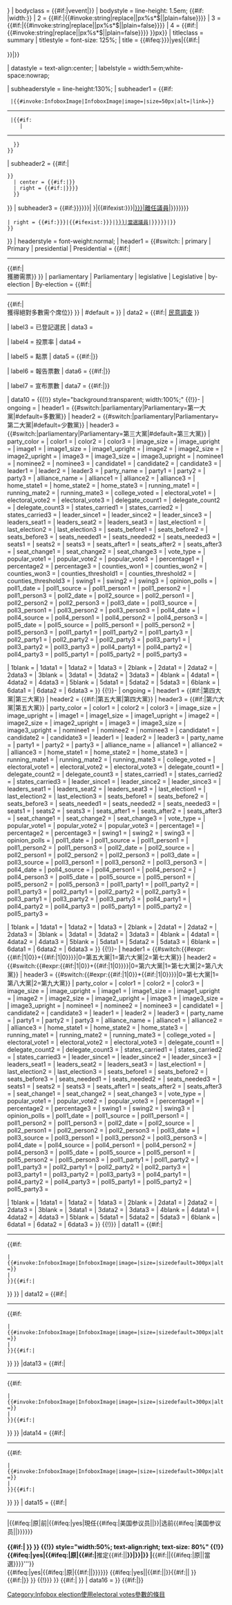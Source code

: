 <includeonly>{{infobox
| child     = {{{child|{{{embed|}}}}}}
| bodyclass = {{#if:{{{election_date|}}}|vevent|}}
| bodystyle = line-height: 1.5em; {{#if:<!--
 -->{{{map_image|}}}{{{map|}}}{{{map2_image|}}}{{{map2|}}}{{{map3_image|}}}{{{map3|}}}{{{map4_image|}}}{{{map4|}}}<!--
 -->|width:{{max
| 1 = {{#if:{{{map_image|}}}{{{map|}}}|{{#invoke:string|replace|{{if empty|{{{map_size|}}}|300px}}|px%s*$||plain=false}}}}
| 2 = {{#if:{{{map2_image|}}}{{{map2|}}}|{{#invoke:string|replace|{{if empty|{{{map2_size|}}}|300px}}|px%s*$||plain=false}}}}
| 3 = {{#if:{{{map3_image|}}}{{{map3|}}}|{{#invoke:string|replace|{{if empty|{{{map3_size|}}}|300px}}|px%s*$||plain=false}}}}
| 4 = {{#if:{{{map4_image|}}}{{{map4|}}}|{{#invoke:string|replace|{{if empty|{{{map4_size|}}}|300px}}|px%s*$||plain=false}}}}
}}px}}
| titleclass = summary
| titlestyle = font-size: 125%;
| title = {{#ifeq:{{{child|{{{embed|}}}}}}|yes|{{#if:{{{election_name|}}}|<div style="background-color:#ddd; font-size:120%; font-weight:bold">{{{election_name}}}</div>}}|{{{election_name|}}}}}

| datastyle = text-align:center;
| labelstyle = width:5em;white-space:nowrap;

| subheaderstyle = line-height:130%;
| subheader1 = {{#if:{{{flag_image|}}}
  |{{#invoke:InfoboxImage|InfoboxImage|image={{{flag_image|}}}|size=50px|alt=|link=}}<hr />
  |{{#if:{{{country|}}}
     |{{flagdeco|{{{country}}}|variant={{{flag_year|}}}|size=50px|noredlink={{main other||yes}}}}<hr />
   }}
 }}
| subheader2 =  {{#if:{{{previous_year|}}}{{{election_date|}}}{{{next_year|}}}| 
 {{succession links|leftstyle=width:15%;|centerstyle = width:70%;|rightstyle=width:15%;
   | left ={{#if:{{{previous_year|}}}|{{nowrap|{{#ifexist:{{{previous_election|}}}|[[{{{previous_election}}}|{{{previous_year}}}]]|{{{previous_year}}}}}}}}}
   | center = {{#if:{{{election_date|}}}|'''{{{election_date}}}'''}}
   | right = {{#if:{{{next_year|}}}|{{nowrap|{{#ifexist:{{{next_election|}}}|[[{{{next_election}}}|{{{next_year}}}]]|{{{next_year}}}}}}}}}
   }}
}}
| subheader3 = 
{{#if:{{{outgoing_members|{{{previous_mps|}}}}}}{{{elected_members|{{{elected_mps|}}}}}}| 
{{succession links|leftstyle=width:49%; text-align:center;|rightstyle=width:49%; text-align:center;
 | left = {{#if:{{{outgoing_members|{{{previous_mps|}}}}}}|{{#ifexist:{{{outgoing_members|{{{previous_mps|}}}}}}|[[{{{outgoing_members|{{{previous_mps|}}}}}}|離任議員]]|{{{outgoing_members|{{{previous_mps|}}}}}}}}}}
 | right = {{#if:{{{elected_members|{{{elected_mps|}}}}}}|{{#ifexist:{{{elected_members|{{{elected_mps|}}}}}}|[[{{{elected_members|{{{elected_mps|}}}}}}|當選議員]]|{{{elected_members|{{{elected_mps|}}}}}}}}|}}
 }}
}}
| headerstyle = font-weight:normal;
| header1 = 
{{#switch:{{{type|}}}
| primary
| Primary
| presidential
| Presidential = {{#if:{{{votes_for_election|}}}|<hr />{{{votes_for_election}}}{{#if:{{{needed_votes|}}}|<br />獲勝需{{{needed_votes}}}票}}
}}
| parliamentary
| Parliamentary
| legislative
| Legislative
| by-election
| By-election   = {{#if:{{{seats_for_election|}}}|<hr />{{{seats_for_election}}}{{#if:{{{majority_seats|}}}|<br />獲得絕對多數需{{{majority_seats}}}个席位}}
}}
| #default      = 
}}
| data2 = {{#if:{{{opinion_polls|}}}| [[{{{opinion_polls}}}|民意調查]] }}

| label3 = 已登記選民
| data3 = {{{registered|}}}

| label4 = 投票率
| data4 = {{{turnout|}}}

| label5 = 點票
| data5 = {{#if:{{{votes_counted|}}}|{{center|{{Percentage bar|{{{votes_counted}}}|{{{votes_counted}}}%|1BCE0E}}}}{{small|截至 '''{{{last_update}}} {{{time_zone}}}''' }}}}

| label6 = 報告票數
| data6 = {{#if:{{{reporting|}}}|{{center|{{Percentage bar|{{{reporting}}}|{{{reporting}}}%|1BCE0E}}}}{{small|截至'''{{{last_update}}} {{{time_zone}}}''' }}}}

| label7 = 宣布票數
| data7 = {{#if:{{{declared|}}}|{{center|{{Percentage bar|{{{declared}}}|{{{declared}}}%|1BCE0E}}}}{{small|截至'''{{{last_update}}} {{{time_zone}}}''' }}}}

| data10 =  <nowiki />
{{(!}} style="background:transparent; width:100%;"
{{!}}-
{{Infobox election/row
| type = {{{type|}}}
| divider = <!-- none -->
| col3 = {{#if:{{{color3|}}}{{{colour3|}}}{{{image3|}}}{{{nominee3|}}}{{{candidate3|}}}{{{leader3|}}}{{{party3|}}}{{{alliance3|}}}{{{home_state3|}}}{{{running_mate3|}}}{{{electoral_vote3|}}}{{{delegate_count3|}}}{{{states_carried3|}}}{{{leader_since3|}}}{{{leaders_seat3|}}}{{{last_election3|}}}{{{seats_before3|}}}{{{seats_needed3|}}}{{{seats3|}}}{{{seats_after3|}}}{{{seat_change3|}}}{{{popular_vote3|}}}{{{percentage3|}}}{{{swing3|}}}{{{poll1_nominee3|}}}{{{poll1_candidate3|}}}{{{poll2_nominee3|}}}{{{poll2_candidate3|}}}{{{poll3_nominee3|}}}{{{poll3_candidate3|}}}{{{poll4_nominee3|}}}{{{poll4_candidate3|}}}{{{poll5_nominee3|}}}{{{poll5_candidate3|}}}{{{poll1_party3|}}}{{{poll2_party3|}}}{{{poll3_party3|}}}{{{poll4_party3|}}}{{{poll5_party3|}}}{{{1data3|}}}{{{2data3|}}}{{{3data3|}}}{{{4data3|}}}{{{5data3|}}}{{{6data3|}}}|yes}}
| ongoing = {{{ongoing|no}}}
| header1 = {{#switch:{{{type|}}}|parliamentary|Parliamentary=第一大黨|#default=多數黨}}
| header2 = {{#switch:{{{type|}}}|parliamentary|Parliamentary=第二大黨|#default=少數黨}}
| header3 = {{#switch:{{{type|}}}|parliamentary|Parliamentary=第三大黨|#default=第三大黨}}
| party_color = {{if empty| {{{party_colour|}}} | {{{party_color|}}} | yes }}
| color1 = {{if empty| {{{color1|}}} | {{{colour1|}}} }}
| color2 = {{if empty| {{{color2|}}} | {{{colour2|}}} }}
| color3 = {{if empty| {{{color3|}}} | {{{colour3|}}} }}
| image_size = {{{image_size|}}}
| image_upright = {{{image_upright|}}}
| image1 = {{{image1|}}}
| image1_size = {{{image1_size|}}}
| image1_upright = {{{image1_upright|}}}
| image2 = {{{image2|}}}
| image2_size = {{{image2_size|}}}
| image2_upright = {{{image2_upright|}}}
| image3 = {{{image3|}}}
| image3_size = {{{image3_size|}}}
| image3_upright = {{{image3_upright|}}}
| nominee1 = {{{nominee1|}}}
| nominee2 = {{{nominee2|}}}
| nominee3 = {{{nominee3|}}}
| candidate1 = {{{candidate1|}}}
| candidate2 = {{{candidate2|}}}
| candidate3 = {{{candidate3|}}}
| leader1 = {{{leader1|}}}
| leader2 = {{{leader2|}}}
| leader3 = {{{leader3|}}}
| party_name = {{{party_name}}}
| party1 = {{{party1|}}}
| party2 = {{{party2|}}}
| party3 = {{{party3|}}}
| alliance_name = {{{alliance_name}}}
| alliance1 = {{{alliance1|}}}
| alliance2 = {{{alliance2|}}}
| alliance3 = {{{alliance3|}}}
| home_state1 = {{{home_state1|}}}
| home_state2 = {{{home_state2|}}}
| home_state3 = {{{home_state3|}}}
| running_mate1 = {{{running_mate1|}}}
| running_mate2 = {{{running_mate2|}}}
| running_mate3 = {{{running_mate3|}}}
| college_voted = {{{college_voted|}}}
| electoral_vote1 = {{{electoral_vote1|}}}
| electoral_vote2 = {{{electoral_vote2|}}}
| electoral_vote3 = {{{electoral_vote3|}}}
| delegate_count1 = {{{delegate_count1|}}}
| delegate_count2 = {{{delegate_count2|}}}
| delegate_count3 = {{{delegate_count3|}}}
| states_carried1 = {{{states_carried1|}}}
| states_carried2 = {{{states_carried2|}}}
| states_carried3 = {{{states_carried3|}}}
| leader_since1 = {{{leader_since1|}}}
| leader_since2 = {{{leader_since2|}}}
| leader_since3 = {{{leader_since3|}}}
| leaders_seat1 = {{{leaders_seat1|}}}
| leaders_seat2 = {{{leaders_seat2|}}}
| leaders_seat3 = {{{leaders_seat3|}}}
| last_election1 = {{{last_election1|}}}
| last_election2 = {{{last_election2|}}}
| last_election3 = {{{last_election3|}}}
| seats_before1 = {{{seats_before1|}}}
| seats_before2 = {{{seats_before2|}}}
| seats_before3 = {{{seats_before3|}}}
| seats_needed1 = {{{seats_needed1|}}}
| seats_needed2 = {{{seats_needed2|}}}
| seats_needed3 = {{{seats_needed3|}}}
| seats1 = {{{seats1|}}}
| seats2 = {{{seats2|}}}
| seats3 = {{{seats3|}}}
| seats_after1 = {{{seats_after1|}}}
| seats_after2 = {{{seats_after2|}}}
| seats_after3 = {{{seats_after3|}}}
| seat_change1 = {{{seat_change1|}}}
| seat_change2 = {{{seat_change2|}}}
| seat_change3 = {{{seat_change3|}}}
| vote_type = {{{vote_type|民選}}}
| popular_vote1 = {{{popular_vote1|}}}
| popular_vote2 = {{{popular_vote2|}}}
| popular_vote3 = {{{popular_vote3|}}}
| percentage1 = {{{percentage1|}}}
| percentage2 = {{{percentage2|}}}
| percentage3 = {{{percentage3|}}}
| counties_won1 = {{{counties_won1|}}}
| counties_won2 = {{{counties_won2|}}}
| counties_won3 = {{{counties_won3|}}}
| counties_threshold1 = {{{counties_threshold1|}}}
| counties_threshold2 = {{{counties_threshold2|}}}
| counties_threshold3 = {{{counties_threshold3|}}}
| swing1 = {{{swing1|}}}
| swing2 = {{{swing2|}}}
| swing3 = {{{swing3|}}}
| opinion_polls = {{{opinion_polls|}}}
| poll1_date = {{if empty|{{{poll1_date1|}}}|{{{poll1_date|}}}}}
| poll1_source = {{if empty|{{{poll1_source1|}}}|{{{poll1_source|}}}}}
| poll1_person1 = {{if empty|{{{poll1_nominee1|}}}|{{{poll1_candidate1|}}}}}
| poll1_person2 = {{if empty|{{{poll1_nominee2|}}}|{{{poll1_candidate2|}}}}}
| poll1_person3 = {{if empty|{{{poll1_nominee3|}}}|{{{poll1_candidate3|}}}}}
| poll2_date = {{if empty|{{{poll2_date1|}}}|{{{poll2_date|}}}}}
| poll2_source = {{if empty|{{{poll2_source1|}}}|{{{poll2_source|}}}}}
| poll2_person1 = {{if empty|{{{poll2_nominee1|}}}|{{{poll2_candidate1|}}}}}
| poll2_person2 = {{if empty|{{{poll2_nominee2|}}}|{{{poll2_candidate2|}}}}}
| poll2_person3 = {{if empty|{{{poll2_nominee3|}}}|{{{poll2_candidate3|}}}}}
| poll3_date = {{if empty|{{{poll3_date1|}}}|{{{poll3_date|}}}}}
| poll3_source = {{if empty|{{{poll3_source1|}}}|{{{poll3_source|}}}}}
| poll3_person1 = {{if empty|{{{poll3_nominee1|}}}|{{{poll3_candidate1|}}}}}
| poll3_person2 = {{if empty|{{{poll3_nominee2|}}}|{{{poll3_candidate2|}}}}}
| poll3_person3 = {{if empty|{{{poll3_nominee3|}}}|{{{poll3_candidate3|}}}}}
| poll4_date = {{if empty|{{{poll4_date1|}}}|{{{poll4_date|}}}}}
| poll4_source = {{if empty|{{{poll4_source1|}}}|{{{poll4_source|}}}}}
| poll4_person1 = {{if empty|{{{poll4_nominee1|}}}|{{{poll4_candidate1|}}}}}
| poll4_person2 = {{if empty|{{{poll4_nominee2|}}}|{{{poll4_candidate2|}}}}}
| poll4_person3 = {{if empty|{{{poll4_nominee3|}}}|{{{poll4_candidate3|}}}}}
| poll5_date = {{if empty|{{{poll5_date1|}}}|{{{poll5_date|}}}}}
| poll5_source = {{if empty|{{{poll5_source1|}}}|{{{poll5_source|}}}}}
| poll5_person1 = {{if empty|{{{poll5_nominee1|}}}|{{{poll5_candidate1|}}}}}
| poll5_person2 = {{if empty|{{{poll5_nominee2|}}}|{{{poll5_candidate2|}}}}}
| poll5_person3 = {{if empty|{{{poll5_nominee3|}}}|{{{poll5_candidate3|}}}}}
| poll1_party1 = {{{poll1_party1|}}}| poll1_party2 = {{{poll1_party2|}}}| poll1_party3 = {{{poll1_party3|}}}
| poll2_party1 = {{{poll2_party1|}}}| poll2_party2 = {{{poll2_party2|}}}| poll2_party3 = {{{poll2_party3|}}}
| poll3_party1 = {{{poll3_party1|}}}| poll3_party2 = {{{poll3_party2|}}}| poll3_party3 = {{{poll3_party3|}}}
| poll4_party1 = {{{poll4_party1|}}}| poll4_party2 = {{{poll4_party2|}}}| poll4_party3 = {{{poll4_party3|}}}
| poll5_party1 = {{{poll5_party1|}}}| poll5_party2 = {{{poll5_party2|}}}| poll5_party3 = {{{poll5_party3|}}}

| 1blank = {{{1blank|}}}| 1data1 = {{{1data1|}}}| 1data2 = {{{1data2|}}}| 1data3 = {{{1data3|}}}
| 2blank = {{{2blank|}}}| 2data1 = {{{2data1|}}}| 2data2 = {{{2data2|}}}| 2data3 = {{{2data3|}}}
| 3blank = {{{3blank|}}}| 3data1 = {{{3data1|}}}| 3data2 = {{{3data2|}}}| 3data3 = {{{3data3|}}}
| 4blank = {{{4blank|}}}| 4data1 = {{{4data1|}}}| 4data2 = {{{4data2|}}}| 4data3 = {{{4data3|}}}
| 5blank = {{{5blank|}}}| 5data1 = {{{5data1|}}}| 5data2 = {{{5data2|}}}| 5data3 = {{{5data3|}}}
| 6blank = {{{6blank|}}}| 6data1 = {{{6data1|}}}| 6data2 = {{{6data2|}}}| 6data3 = {{{6data3|}}}
}}
{{!}}-
{{Infobox election/row
| type = {{{type|}}}
| divider = <hr />
| col3 = {{#if:{{{color6|}}}{{{colour6|}}}{{{image6|}}}{{{nominee6|}}}{{{candidate6|}}}{{{leader6|}}}{{{party6|}}}{{{alliance6|}}}{{{home_state6|}}}{{{running_mate6|}}}{{{electoral_vote6|}}}{{{delegate_count6|}}}{{{states_carried6|}}}{{{leader_since6|}}}{{{leaders_seat6|}}}{{{last_election6|}}}{{{seats_before6|}}}{{{seats_needed6|}}}{{{seats6|}}}{{{seats_after6|}}}{{{seat_change6|}}}{{{popular_vote6|}}}{{{percentage6|}}}{{{swing6|}}}{{{poll1_nominee6|}}}{{{poll1_candidate6|}}}{{{poll2_nominee6|}}}{{{poll2_candidate6|}}}{{{poll3_nominee6|}}}{{{poll3_candidate6|}}}{{{poll4_nominee6|}}}{{{poll4_candidate6|}}}{{{poll5_nominee6|}}}{{{poll5_candidate6|}}}{{{poll1_party6|}}}{{{poll2_party6|}}}{{{poll3_party6|}}}{{{poll4_party6|}}}{{{poll5_party6|}}}{{{1data6|}}}{{{2data6|}}}{{{3data6|}}}{{{4data6|}}}{{{5data6|}}}{{{6data6|}}}|yes}}
| ongoing = {{{ongoing|no}}}
| header1 = {{#if:{{{party3|}}}|第四大黨|第三大黨}}
| header2 = {{#if:{{{party3|}}}|第五大黨|第四大黨}}
| header3 = {{#if:{{{party3|}}}|第六大黨|第五大黨}}
| party_color = {{if empty| {{{party_colour|}}} | {{{party_color|}}} | yes }}
| color1 = {{if empty| {{{color4|}}} | {{{colour4|}}} }}
| color2 = {{if empty| {{{color5|}}} | {{{colour5|}}} }}
| color3 = {{if empty| {{{color6|}}} | {{{colour6|}}} }}
| image_size = {{{image_size|}}}
| image_upright = {{{image_upright|}}}
| image1 = {{{image4|}}}
| image1_size = {{{image4_size|}}}
| image1_upright = {{{image4_upright|}}}
| image2 = {{{image5|}}}
| image2_size = {{{image5_size|}}}
| image2_upright = {{{image5_upright|}}}
| image3 = {{{image6|}}}
| image3_size = {{{image6_size|}}}
| image3_upright = {{{image6_upright|}}}
| nominee1 = {{{nominee4|}}}
| nominee2 = {{{nominee5|}}}
| nominee3 = {{{nominee6|}}}
| candidate1 = {{{candidate4|}}}
| candidate2 = {{{candidate5|}}}
| candidate3 = {{{candidate6|}}}
| leader1 = {{{leader4|}}}
| leader2 = {{{leader5|}}}
| leader3 = {{{leader6|}}}
| party_name = {{{party_name}}}
| party1 = {{{party4|}}}
| party2 = {{{party5|}}}
| party3 = {{{party6|}}}
| alliance_name = {{{alliance_name}}}
| alliance1 = {{{alliance4|}}}
| alliance2 = {{{alliance5|}}}
| alliance3 = {{{alliance6|}}}
| home_state1 = {{{home_state4|}}}
| home_state2 = {{{home_state5|}}}
| home_state3 = {{{home_state6|}}}
| running_mate1 = {{{running_mate4|}}}
| running_mate2 = {{{running_mate5|}}}
| running_mate3 = {{{running_mate6|}}}
| college_voted = {{{college_voted|}}}
| electoral_vote1 = {{{electoral_vote4|}}}
| electoral_vote2 = {{{electoral_vote5|}}}
| electoral_vote3 = {{{electoral_vote6|}}}
| delegate_count1 = {{{delegate_count4|}}}
| delegate_count2 = {{{delegate_count5|}}}
| delegate_count3 = {{{delegate_count6|}}}
| states_carried1 = {{{states_carried4|}}}
| states_carried2 = {{{states_carried5|}}}
| states_carried3 = {{{states_carried6|}}}
| leader_since1 = {{{leader_since4|}}}
| leader_since2 = {{{leader_since5|}}}
| leader_since3 = {{{leader_since6|}}}
| leaders_seat1 = {{{leaders_seat4|}}}
| leaders_seat2 = {{{leaders_seat5|}}}
| leaders_seat3 = {{{leaders_seat6|}}}
| last_election1 = {{{last_election4|}}}
| last_election2 = {{{last_election5|}}}
| last_election3 = {{{last_election6|}}}
| seats_before1 = {{{seats_before4|}}}
| seats_before2 = {{{seats_before5|}}}
| seats_before3 = {{{seats_before6|}}}
| seats_needed1 = {{{seats_needed4|}}}
| seats_needed2 = {{{seats_needed5|}}}
| seats_needed3 = {{{seats_needed6|}}}
| seats1 = {{{seats4|}}}
| seats2 = {{{seats5|}}}
| seats3 = {{{seats6|}}}
| seats_after1 = {{{seats_after4|}}}
| seats_after2 = {{{seats_after5|}}}
| seats_after3 = {{{seats_after6|}}}
| seat_change1 = {{{seat_change4|}}}
| seat_change2 = {{{seat_change5|}}}
| seat_change3 = {{{seat_change6|}}}
| vote_type = {{{vote_type|民選}}}
| popular_vote1 = {{{popular_vote4|}}}
| popular_vote2 = {{{popular_vote5|}}}
| popular_vote3 = {{{popular_vote6|}}}
| percentage1 = {{{percentage4|}}}
| percentage2 = {{{percentage5|}}}
| percentage3 = {{{percentage6|}}}
| swing1 = {{{swing4|}}}
| swing2 = {{{swing5|}}}
| swing3 = {{{swing6|}}}
| opinion_polls = {{{opinion_polls|}}}
| poll1_date = {{if empty|{{{poll1_date2|}}}|{{{poll1_date|}}}}}
| poll1_source = {{if empty|{{{poll1_source2|}}}|{{{poll1_source|}}}}}
| poll1_person1 = {{if empty|{{{poll1_nominee4|}}}|{{{poll1_candidate4|}}}}}
| poll1_person2 = {{if empty|{{{poll1_nominee5|}}}|{{{poll1_candidate5|}}}}}
| poll1_person3 = {{if empty|{{{poll1_nominee6|}}}|{{{poll1_candidate6|}}}}}
| poll2_date = {{if empty|{{{poll2_date2|}}}|{{{poll2_date|}}}}}
| poll2_source = {{if empty|{{{poll2_source2|}}}|{{{poll2_source|}}}}}
| poll2_person1 = {{if empty|{{{poll2_nominee4|}}}|{{{poll2_candidate4|}}}}}
| poll2_person2 = {{if empty|{{{poll2_nominee5|}}}|{{{poll2_candidate5|}}}}}
| poll2_person3 = {{if empty|{{{poll2_nominee6|}}}|{{{poll2_candidate6|}}}}}
| poll3_date = {{if empty|{{{poll3_date2|}}}|{{{poll3_date|}}}}}
| poll3_source = {{if empty|{{{poll3_source2|}}}|{{{poll3_source|}}}}}
| poll3_person1 = {{if empty|{{{poll3_nominee4|}}}|{{{poll3_candidate4|}}}}}
| poll3_person2 = {{if empty|{{{poll3_nominee5|}}}|{{{poll3_candidate5|}}}}}
| poll3_person3 = {{if empty|{{{poll3_nominee6|}}}|{{{poll3_candidate6|}}}}}
| poll4_date = {{if empty|{{{poll4_date2|}}}|{{{poll4_date|}}}}}
| poll4_source = {{if empty|{{{poll4_source2|}}}|{{{poll4_source|}}}}}
| poll4_person1 = {{if empty|{{{poll4_nominee4|}}}|{{{poll4_candidate4|}}}}}
| poll4_person2 = {{if empty|{{{poll4_nominee5|}}}|{{{poll4_candidate5|}}}}}
| poll4_person3 = {{if empty|{{{poll4_nominee6|}}}|{{{poll4_candidate6|}}}}}
| poll5_date = {{if empty|{{{poll5_date2|}}}|{{{poll5_date|}}}}}
| poll5_source = {{if empty|{{{poll5_source2|}}}|{{{poll5_source|}}}}}
| poll5_person1 = {{if empty|{{{poll5_nominee4|}}}|{{{poll5_candidate4|}}}}}
| poll5_person2 = {{if empty|{{{poll5_nominee5|}}}|{{{poll5_candidate5|}}}}}
| poll5_person3 = {{if empty|{{{poll5_nominee6|}}}|{{{poll5_candidate6|}}}}}
| poll1_party1 = {{{poll1_party4|}}}| poll1_party2 = {{{poll1_party5|}}}| poll1_party3 = {{{poll1_party6|}}}
| poll2_party1 = {{{poll2_party4|}}}| poll2_party2 = {{{poll2_party5|}}}| poll2_party3 = {{{poll2_party6|}}}
| poll3_party1 = {{{poll3_party4|}}}| poll3_party2 = {{{poll3_party5|}}}| poll3_party3 = {{{poll3_party6|}}}
| poll4_party1 = {{{poll4_party4|}}}| poll4_party2 = {{{poll4_party5|}}}| poll4_party3 = {{{poll4_party6|}}}
| poll5_party1 = {{{poll5_party4|}}}| poll5_party2 = {{{poll5_party5|}}}| poll5_party3 = {{{poll5_party6|}}}

| 1blank = {{{1blank|}}}| 1data1 = {{{1data4|}}}| 1data2 = {{{1data5|}}}| 1data3 = {{{1data6|}}}
| 2blank = {{{2blank|}}}| 2data1 = {{{2data4|}}}| 2data2 = {{{2data5|}}}| 2data3 = {{{2data6|}}}
| 3blank = {{{3blank|}}}| 3data1 = {{{3data4|}}}| 3data2 = {{{3data5|}}}| 3data3 = {{{3data6|}}}
| 4blank = {{{4blank|}}}| 4data1 = {{{4data4|}}}| 4data2 = {{{4data5|}}}| 4data3 = {{{4data6|}}}
| 5blank = {{{5blank|}}}| 5data1 = {{{5data4|}}}| 5data2 = {{{5data5|}}}| 5data3 = {{{5data6|}}}
| 6blank = {{{6blank|}}}| 6data1 = {{{6data4|}}}| 6data2 = {{{6data5|}}}| 6data3 = {{{6data6|}}}
}}
{{!}}-
{{Infobox election/row
| type = {{{type|}}}
| divider = <hr />
| ongoing = {{{ongoing|no}}}
| col3 = {{#if:{{{color9|}}}{{{colour9|}}}{{{image9|}}}{{{nominee9|}}}{{{candidate9|}}}{{{leader9|}}}{{{party9|}}}{{{alliance9|}}}{{{home_state9|}}}{{{running_mate9|}}}{{{electoral_vote9|}}}{{{delegate_count9|}}}{{{states_carried9|}}}{{{leader_since9|}}}{{{leaders_seat9|}}}{{{last_election9|}}}{{{seats_before9|}}}{{{seats_needed9|}}}{{{seats9|}}}{{{seats_after9|}}}{{{seat_change9|}}}{{{popular_vote9|}}}{{{percentage9|}}}{{{counties_won9|}}}{{{counties_threshold9|}}}{{{swing9|}}}{{{poll1_nominee9|}}}{{{poll1_candidate9|}}}{{{poll2_nominee9|}}}{{{poll2_candidate9|}}}{{{poll3_nominee9|}}}{{{poll3_candidate9|}}}{{{poll4_nominee9|}}}{{{poll4_candidate9|}}}{{{poll5_nominee9|}}}{{{poll5_candidate9|}}}{{{poll1_party9|}}}{{{poll2_party9|}}}{{{poll3_party9|}}}{{{poll4_party9|}}}{{{poll5_party9|}}}{{{1data9|}}}{{{2data9|}}}{{{3data9|}}}{{{4data9|}}}{{{5data9|}}}{{{6data9|}}}|yes}}
| header1 = {{#switch:{{#expr:{{#if:{{{party3|}}}|1|0}}+{{#if:{{{party6|}}}|1|0}}}}|0=第五大黨|1=第六大黨|2=第七大黨}}
| header2 = {{#switch:{{#expr:{{#if:{{{party3|}}}|1|0}}+{{#if:{{{party6|}}}|1|0}}}}|0=第六大黨|1=第七大黨|2=第八大黨}}
| header3 = {{#switch:{{#expr:{{#if:{{{party3|}}}|1|0}}+{{#if:{{{party6|}}}|1|0}}}}|0=第七大黨|1=第八大黨|2=第九大黨}}
| party_color = {{if empty| {{{party_colour|}}} | {{{party_color|}}} | yes }}
| color1 = {{if empty| {{{color7|}}} | {{{colour7|}}} }}
| color2 = {{if empty| {{{color8|}}} | {{{colour8|}}} }}
| color3 = {{if empty| {{{color9|}}} | {{{colour9|}}} }}
| image_size = {{{image_size|}}}
| image_upright = {{{image_upright|}}}
| image1 = {{{image7|}}}
| image1_size = {{{image7_size|}}}
| image1_upright = {{{image7_upright|}}}
| image2 = {{{image8|}}}
| image2_size = {{{image8_size|}}}
| image2_upright = {{{image8_upright|}}}
| image3 = {{{image9|}}}
| image3_size = {{{image9_size|}}}
| image3_upright = {{{image9_upright|}}}
| nominee1 = {{{nominee7|}}}
| nominee2 = {{{nominee8|}}}
| nominee3 = {{{nominee9|}}}
| candidate1 = {{{candidate7|}}}
| candidate2 = {{{candidate8|}}}
| candidate3 = {{{candidate9|}}}
| leader1 = {{{leader7|}}}
| leader2 = {{{leader8|}}}
| leader3 = {{{leader9|}}}
| party_name = {{{party_name}}}
| party1 = {{{party7|}}}
| party2 = {{{party8|}}}
| party3 = {{{party9|}}}
| alliance_name = {{{alliance_name}}}
| alliance1 = {{{alliance7|}}}
| alliance2 = {{{alliance8|}}}
| alliance3 = {{{alliance9|}}}
| home_state1 = {{{home_state7|}}}
| home_state2 = {{{home_state8|}}}
| home_state3 = {{{home_state9|}}}
| running_mate1 = {{{running_mate7|}}}
| running_mate2 = {{{running_mate8|}}}
| running_mate3 = {{{running_mate9|}}}
| college_voted = {{{college_voted|}}}
| electoral_vote1 = {{{electoral_vote7|}}}
| electoral_vote2 = {{{electoral_vote8|}}}
| electoral_vote3 = {{{electoral_vote9|}}}
| delegate_count1 = {{{delegate_count7|}}}
| delegate_count2 = {{{delegate_count8|}}}
| delegate_count3 = {{{delegate_count9|}}}
| states_carried1 = {{{states_carried7|}}}
| states_carried2 = {{{states_carried8|}}}
| states_carried3 = {{{states_carried9|}}}
| leader_since1 = {{{leader_since7|}}}
| leader_since2 = {{{leader_since8|}}}
| leader_since3 = {{{leader_since9|}}}
| leaders_seat1 = {{{leaders_seat7|}}}
| leaders_seat2 = {{{leaders_seat8|}}}
| leaders_seat3 = {{{leaders_seat9|}}}
| last_election1 = {{{last_election7|}}}
| last_election2 = {{{last_election8|}}}
| last_election3 = {{{last_election9|}}}
| seats_before1 = {{{seats_before7|}}}
| seats_before2 = {{{seats_before8|}}}
| seats_before3 = {{{seats_before9|}}}
| seats_needed1 = {{{seats_needed7|}}}
| seats_needed2 = {{{seats_needed8|}}}
| seats_needed3 = {{{seats_needed9|}}}
| seats1 = {{{seats7|}}}
| seats2 = {{{seats8|}}}
| seats3 = {{{seats9|}}}
| seats_after1 = {{{seats_after7|}}}
| seats_after2 = {{{seats_after8|}}}
| seats_after3 = {{{seats_after9|}}}
| seat_change1 = {{{seat_change7|}}}
| seat_change2 = {{{seat_change8|}}}
| seat_change3 = {{{seat_change9|}}}
| vote_type = {{{vote_type|民選}}}
| popular_vote1 = {{{popular_vote7|}}}
| popular_vote2 = {{{popular_vote8|}}}
| popular_vote3 = {{{popular_vote9|}}}
| percentage1 = {{{percentage7|}}}
| percentage2 = {{{percentage8|}}}
| percentage3 = {{{percentage9|}}}
| swing1 = {{{swing7|}}}
| swing2 = {{{swing8|}}}
| swing3 = {{{swing9|}}}
| opinion_polls = {{{opinion_polls|}}}
| poll1_date = {{if empty|{{{poll1_date3|}}}|{{{poll1_date|}}}}}
| poll1_source = {{if empty|{{{poll1_source3|}}}|{{{poll1_source|}}}}}
| poll1_person1 = {{if empty|{{{poll1_nominee7|}}}|{{{poll1_candidate7|}}}}}
| poll1_person2 = {{if empty|{{{poll1_nominee8|}}}|{{{poll1_candidate8|}}}}}
| poll1_person3 = {{if empty|{{{poll1_nominee9|}}}|{{{poll1_candidate9|}}}}}
| poll2_date = {{if empty|{{{poll2_date3|}}}|{{{poll2_date|}}}}}
| poll2_source = {{if empty|{{{poll2_source3|}}}|{{{poll2_source|}}}}}
| poll2_person1 = {{if empty|{{{poll2_nominee7|}}}|{{{poll2_candidate7|}}}}}
| poll2_person2 = {{if empty|{{{poll2_nominee8|}}}|{{{poll2_candidate8|}}}}}
| poll2_person3 = {{if empty|{{{poll2_nominee9|}}}|{{{poll2_candidate9|}}}}}
| poll3_date = {{if empty|{{{poll3_date3|}}}|{{{poll3_date|}}}}}
| poll3_source = {{if empty|{{{poll3_source3|}}}|{{{poll3_source|}}}}}
| poll3_person1 = {{if empty|{{{poll3_nominee7|}}}|{{{poll3_candidate7|}}}}}
| poll3_person2 = {{if empty|{{{poll3_nominee8|}}}|{{{poll3_candidate8|}}}}}
| poll3_person3 = {{if empty|{{{poll3_nominee9|}}}|{{{poll3_candidate9|}}}}}
| poll4_date = {{if empty|{{{poll4_date3|}}}|{{{poll4_date|}}}}}
| poll4_source = {{if empty|{{{poll4_source3|}}}|{{{poll4_source|}}}}}
| poll4_person1 = {{if empty|{{{poll4_nominee7|}}}|{{{poll4_candidate7|}}}}}
| poll4_person2 = {{if empty|{{{poll4_nominee8|}}}|{{{poll4_candidate8|}}}}}
| poll4_person3 = {{if empty|{{{poll4_nominee9|}}}|{{{poll4_candidate9|}}}}}
| poll5_date = {{if empty|{{{poll5_date3|}}}|{{{poll5_date|}}}}}
| poll5_source = {{if empty|{{{poll5_source3|}}}|{{{poll5_source|}}}}}
| poll5_person1 = {{if empty|{{{poll5_nominee7|}}}|{{{poll5_candidate7|}}}}}
| poll5_person2 = {{if empty|{{{poll5_nominee8|}}}|{{{poll5_candidate8|}}}}}
| poll5_person3 = {{if empty|{{{poll5_nominee9|}}}|{{{poll5_candidate9|}}}}}
| poll1_party1 = {{{poll1_party7|}}}| poll1_party2 = {{{poll1_party8|}}}| poll1_party3 = {{{poll1_party9|}}}
| poll2_party1 = {{{poll2_party7|}}}| poll2_party2 = {{{poll2_party8|}}}| poll2_party3 = {{{poll2_party9|}}}
| poll3_party1 = {{{poll3_party7|}}}| poll3_party2 = {{{poll3_party8|}}}| poll3_party3 = {{{poll3_party9|}}}
| poll4_party1 = {{{poll4_party7|}}}| poll4_party2 = {{{poll4_party8|}}}| poll4_party3 = {{{poll4_party9|}}}
| poll5_party1 = {{{poll5_party7|}}}| poll5_party2 = {{{poll5_party8|}}}| poll5_party3 = {{{poll5_party9|}}}

| 1blank = {{{1blank|}}}| 1data1 = {{{1data7|}}}| 1data2 = {{{1data8|}}}| 1data3 = {{{1data9|}}}
| 2blank = {{{2blank|}}}| 2data1 = {{{2data7|}}}| 2data2 = {{{2data8|}}}| 2data3 = {{{2data9|}}}
| 3blank = {{{3blank|}}}| 3data1 = {{{3data7|}}}| 3data2 = {{{3data8|}}}| 3data3 = {{{3data9|}}}
| 4blank = {{{4blank|}}}| 4data1 = {{{4data7|}}}| 4data2 = {{{4data8|}}}| 4data3 = {{{4data9|}}}
| 5blank = {{{5blank|}}}| 5data1 = {{{5data7|}}}| 5data2 = {{{5data8|}}}| 5data3 = {{{5data9|}}}
| 6blank = {{{6blank|}}}| 6data1 = {{{6data7|}}}| 6data2 = {{{6data8|}}}| 6data3 = {{{6data9|}}}
}}
{{!)}}
| data11 = 
{{#if:{{{map_image|}}}{{{map|}}}|<hr />{{#if:{{{map_image|}}}
 |{{#invoke:InfoboxImage|InfoboxImage|image={{{map_image}}}|size={{{map_size|}}}|sizedefault=300px|alt={{{map_alt|}}}}}
 |{{{map}}}
 }}{{#if:{{{map_caption|}}}|<div>{{{map_caption|}}}</div>}}
}}
| data12 = 
{{#if:{{{map2_image|}}}{{{map2|}}}|<hr />{{#if:{{{map2_image|}}}
 |{{#invoke:InfoboxImage|InfoboxImage|image={{{map2_image}}}|size={{{map2_size|}}}|sizedefault=300px|alt={{{map2_alt|}}}}}
 |{{{map2}}}
 }}{{#if:{{{map2_caption|}}}|<div>{{{map2_caption|}}}</div>}}
}}
|data13 =
{{#if:{{{map3_image|}}}{{{map3|}}}|<hr />{{#if:{{{map3_image|}}}
 |{{#invoke:InfoboxImage|InfoboxImage|image={{{map3_image}}}|size={{{map3_size|}}}|sizedefault=300px|alt={{{map3_alt|}}}}}
 |{{{map3}}}
 }}{{#if:{{{map3_caption|}}}|<div>{{{map3_caption|}}}</div>}}
}}
|data14 =
{{#if:{{{map4_image|}}}{{{map4|}}}|<hr />{{#if:{{{map4_image|}}}
 |{{#invoke:InfoboxImage|InfoboxImage|image={{{map4_image}}}|size={{{map4_size|}}}|sizedefault=300px|alt={{{map4_alt|}}}}}
 |{{{map4}}}
 }}{{#if:{{{map4_caption|}}}|<div>{{{map4_caption|}}}</div>}}
}}
| data15 = {{#if:{{{title|}}}|<hr />
{{{!}} cellspacing="0" cellpadding="0" style="background:transparent; width:100%;"
{{!}} style="width:50%; text-align:left; text-size: 80%" {{!}}'''{{#if:{{{before_election|}}}{{{before_party|}}}|{{#ifeq:{{{type}}}|原|前{{{title}}}|{{#ifeq:{{{ongoing|no}}}|yes|現任{{#ifeq:{{{title}}}|美国参议员|[[{{{country}}}联邦参议员列表|{{{title}}}]]|{{{title}}}}}|选前{{#ifeq:{{{title}}}|美国参议员|[[{{{country}}}联邦参议员列表|{{{title}}}]]|{{{title}}}}}}}}}'''<br />
{{{before_election}}}<br />
{{#if:{{{before_party|}}}|{{Infobox election/shortname|link={{{party_name}}}|name={{{before_party}}}}} }} }}
{{!}} style="width:50%; text-align:right; text-size: 80%" {{!}} {{#ifeq:{{{ongoing|no}}}|yes|{{#ifeq:{{{type}}}|原|{{#if:{{{after_election|}}}|'''推定{{#if:{{{posttitle|}}}|{{{posttitle}}}|{{{title}}}'''}}|}}|}} |'''{{#if:{{{posttitle|}}}|{{{posttitle}}}|{{#ifeq:{{{type}}}|原||當選}}{{{title}}}}}'''}} <br />
{{#ifeq:{{{ongoing|no}}}|yes|{{#ifeq:{{{type}}}|原|{{#if:{{{after_election|}}}|{{{after_election}}}|}}}}}}
{{#ifeq:{{{ongoing|no}}}|yes||{{#if:{{{after_election|}}}|{{{after_election}}}|}}{{#if:{{{after_election|}}}{{{after_party|}}}|| }}<br />
{{#if:{{{after_party|}}}|{{Infobox election/shortname|link={{{party_name}}}|name={{{after_party}}}}}}} }}
{{!}}} }}
{{#if:{{{template_name|}}}|{{align|right|{{navbar|{{{template_name}}}|mini=2}}}} }}
| data16 = {{{module|}}}
}}</includeonly><noinclude>{{Documentation}}<!-- Add categories to the /doc subpage, not here! --></noinclude>{{#if:{{{electoral_vote1|}}}|[[Category:Infobox election使用electoral votes參數的條目]]}}<!-- temporary tracking of elections using an electoral college -->